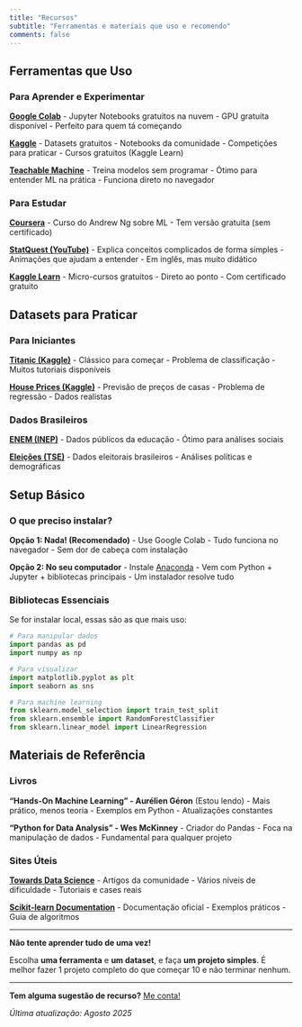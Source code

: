 ```yaml
---
title: "Recursos"
subtitle: "Ferramentas e materiais que uso e recomendo"
comments: false
---
```


## Ferramentas que Uso

### Para Aprender e Experimentar

**[Google Colab](https://colab.research.google.com/)**
- Jupyter Notebooks gratuitos na nuvem
- GPU gratuita disponível
- Perfeito para quem tá começando

**[Kaggle](https://kaggle.com)**
- Datasets gratuitos
- Notebooks da comunidade
- Competições para praticar
- Cursos gratuitos (Kaggle Learn)

**[Teachable Machine](https://teachablemachine.withgoogle.com/)**
- Treina modelos sem programar
- Ótimo para entender ML na prática
- Funciona direto no navegador

### Para Estudar

**[Coursera](https://coursera.org)**
- Curso do Andrew Ng sobre ML
- Tem versão gratuita (sem certificado)

**[StatQuest (YouTube)](https://youtube.com/@statquest)**
- Explica conceitos complicados de forma simples
- Animações que ajudam a entender
- Em inglês, mas muito didático

**[Kaggle Learn](https://kaggle.com/learn)**
- Micro-cursos gratuitos
- Direto ao ponto
- Com certificado gratuito

##  Datasets para Praticar

### Para Iniciantes

**[Titanic (Kaggle)](https://kaggle.com/c/titanic)**
- Clássico para começar
- Problema de classificação
- Muitos tutoriais disponíveis

**[House Prices (Kaggle)](https://kaggle.com/c/house-prices-advanced-regression-techniques)**
- Previsão de preços de casas
- Problema de regressão
- Dados realistas

### Dados Brasileiros

**[ENEM (INEP)](https://www.gov.br/inep/pt-br/acesso-a-informacao/dados-abertos)**
- Dados públicos da educação
- Ótimo para análises sociais

**[Eleições (TSE)](https://www.tse.jus.br/eleicoes/estatisticas)**
- Dados eleitorais brasileiros
- Análises políticas e demográficas

## Setup Básico

### O que preciso instalar?

**Opção 1: Nada! (Recomendado)**
- Use Google Colab
- Tudo funciona no navegador
- Sem dor de cabeça com instalação

**Opção 2: No seu computador**
- Instale [Anaconda](https://anaconda.com/download)
- Vem com Python + Jupyter + bibliotecas principais
- Um instalador resolve tudo

### Bibliotecas Essenciais

Se for instalar local, essas são as que mais uso:

```python
# Para manipular dados
import pandas as pd
import numpy as np

# Para visualizar
import matplotlib.pyplot as plt
import seaborn as sns

# Para machine learning
from sklearn.model_selection import train_test_split
from sklearn.ensemble import RandomForestClassifier
from sklearn.linear_model import LinearRegression
```

## Materiais de Referência

### Livros

**"Hands-On Machine Learning" - Aurélien Géron** (Estou lendo)
- Mais prático, menos teoria
- Exemplos em Python
- Atualizações constantes

**"Python for Data Analysis" - Wes McKinney**
- Criador do Pandas
- Foca na manipulação de dados
- Fundamental para qualquer projeto

### Sites Úteis

**[Towards Data Science](https://towardsdatascience.com/)**
- Artigos da comunidade
- Vários níveis de dificuldade
- Tutoriais e cases reais

**[Scikit-learn Documentation](https://scikit-learn.org/)**
- Documentação oficial
- Exemplos práticos
- Guia de algoritmos

---

:::{.callout-tip title="Dica importante"}
**Não tente aprender tudo de uma vez!** 

Escolha **uma ferramenta** e **um dataset**, e faça **um projeto simples**. É melhor fazer 1 projeto completo do que começar 10 e não terminar nenhum.
:::
---

**Tem alguma sugestão de recurso?** [Me conta!](contato.qmd)

:::{.text-right}
*Última atualização: Agosto 2025*
:::